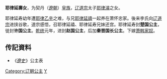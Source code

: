 {{東亞女性歷史人物
| 名稱=耶律延壽
| 身份=[[辽朝|辽朝]]公主
| 畫像=
| 說明=
| 姓=耶律
| 名=延壽
| 封爵=[[公主|公主]]
| 位號=
| 封號=楚国公主、许国公主、赵国公主、秦晋国长公主
| 出生年=
| 婚年=
| 逝世年=
| 同胞姊妹=
| 父親=[[耶律濬|耶律濬]]
| 兄弟=[[耶律延禧|耶律延禧]]
| 夫=[[萧韩家奴|萧韩家奴]]
|}}
'''耶律延壽女'''，为契丹（[[遼朝|遼朝]]）[[皇族|皇族]]，[[辽道宗|辽道宗]]太子[[耶律濬|耶律濬]]之女。

耶律延寿幼年遭[[耶律乙辛|耶律乙辛]]之难，与兄[[耶律延禧|耶律延禧]]一起养在萧怀忠家。後来李氏向[[辽道宗|辽道宗]]进挟谷歌，道宗感悟，召耶律延禧、耶律延寿兄妹还宫。耶律延寿封'''楚国公主'''，徙封'''许国公主'''。[[乾统|乾统]]元年，进封'''赵国公主'''，后加'''秦晋国长公主'''。下嫁[[萧韩家奴|萧韩家奴]]。  

== 传記資料 ==
*《[[遼史|遼史]]》公主表

{{DEFAULTSORT:Yelu耶律}}
[[Category:辽朝公主|Category:辽朝公主]]
[[Category:耶律氏|Y]]